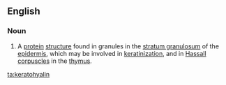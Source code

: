 ==English==

===Noun===
{{en-noun|s}}

# {{biology}} A [[protein]] [[structure]] found in granules in the [[stratum granulosum]] of the [[epidermis]], which may be involved in [[keratinization]], and in [[Hassall]] [[corpuscles]] in the [[thymus]].

[[ta:keratohyalin]]